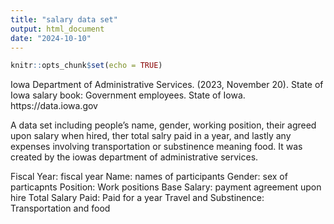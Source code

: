 ```yaml
---
title: "salary data set"
output: html_document
date: "2024-10-10"
---
```


```r
knitr::opts_chunk$set(echo = TRUE)
```
Iowa Department of Administrative Services. (2023, November 20). State of Iowa salary book: Government employees. State of Iowa. https://data.iowa.gov

A data set including people's name, gender, working position, their agreed upon salary when hired, ther total salry paid in a year, and lastly any expenses involving transportation or substinence meaning food. It was created by the iowas department of administrative services.


Fiscal Year: fiscal year
Name: names of participants
Gender: sex of particapnts
Position: Work positions 
Base Salary: payment agreement upon hire 
Total Salary Paid: Paid for a year
Travel and Substinence: Transportation and food




